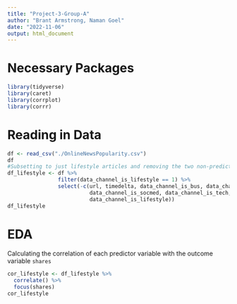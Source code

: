 ```yaml
---
title: "Project-3-Group-A"
author: "Brant Armstrong, Naman Goel"
date: "2022-11-06"
output: html_document
---
```

# Necessary Packages
```r
library(tidyverse)
library(caret)
library(corrplot)
library(corrr)
```
# Reading in Data

```r
df <- read_csv("./OnlineNewsPopularity.csv")
df
#Subsetting to just lifestyle articles and removing the two non-predictive variables.
df_lifestyle <- df %>%
                filter(data_channel_is_lifestyle == 1) %>%
                select(-c(url, timedelta, data_channel_is_bus, data_channel_is_entertainment,
                          data_channel_is_socmed, data_channel_is_tech, data_channel_is_world,
                          data_channel_is_lifestyle))
df_lifestyle
```
# EDA

Calculating the correlation of each predictor variable with the outcome variable `shares`
```r
cor_lifestyle <- df_lifestyle %>%
  correlate() %>%
  focus(shares)
cor_lifestyle
```

